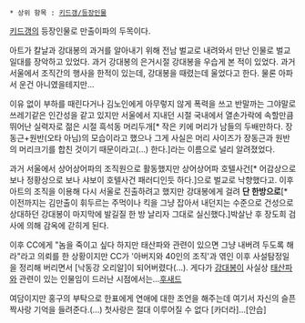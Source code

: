  * 상위 항목 : [[키드갱/등장인물]]

[[키드갱]]의 등장인물로 만출이파의 두목이다.

아트가 칼날과 강대봉의 과거를 알아내기 위해 전남 벌교로 내려와서 만난 인물로 벌교 일대를 장악하고 있었다. 과거 강대봉의 은거시절 강대봉을 우습게 본 적이 있었다. 과거 서울에서 조직간의 행사을 한적이 있는데, 강대봉을 때렸는데 울었다고 한다. 물론 아파서 운건 아니였을테지만... 

이유 없이 부하를 때린다거나 김노인에게 아무렇지 않게 폭력을 쓰고 반말까는 그야말로 쓰레기같은 인간성을 같고 있지만 서울에서 지내던 시절 국내에서 열손가락에 속할만큼 뛰어난 실력자로 젊은 시절 흑석동 머리두개[* 작은 키에 머리가 남들의 두배만하다. 장동근+원반(오타 아님)의 모습이라고 했으나 그게 사실은 머리 사이즈가 장동근과 원반의 머리크기를 합친 것이기 때문이라고(...) 한다.]라는 이름으로 널리 알려졌었다. 

과거 서울에서 상어상어파의 조직원으로 활동했지만 상어상어파 호텔사건[* 어감상으로 보나 정황상으로 보나 샤보이 호텔사건 패러디인듯 하다.]으로 벌교로 낙향했다고. 이후 아트의 조직을 이용해 다시 서울로 진출하려고 했지만 강대봉에게 걸려 '''단 한방으로'''[* 이전까지는 김만출이 휘두르는 주먹이나 킥을 그냥 잡아서 내던지는 수준으로 건성으로 상대하던 강대봉이 마지막에 발길질 한 방 날리자 그대로 실신했다.]박살난 후 장도희 검사에 의해 감옥에 갇히게 된다. 

이후 CC에게 "놈을 죽이고 싶다 하지만 태산파와 관련이 있으면 그냥 내버려 두도록 해라"라고 의뢰를 한 상황이지만 CC가 '아버지와 40인의 조직'과 엮인 이후 사설탐정일 을 정리해 버리면서 [낙동강 오리알]이 되어버렸다(...). 게다가 [[강대봉]]이 사실상 [[태산파]]와 관련이 있는 인물임이 드러난 시점에서는...[[후새드]]

여담이지만 홍구의 부탁으로 한표에게 연애에 대한 조언을 해주는데 여기서 자신의 슬픈 짝사랑 기억을 들려준다.(...) 첫사랑은 절대 이루어질 수 없다 [카더라]...[안습]


